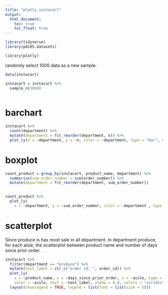 ```yaml
---
title: "plotly_instacart"
output: 
  html_document:
    toc: true
    toc_float: true
---
```


```r
library(tidyverse)
library(p8105.datasets)

library(plotly)
```
randomly select 1000 data as a new sample.
```r
data(instacart)

instacart = instacart %>% 
  sample_n(1000)
  

```


# barchart

```r
instacart %>% 
  count(department) %>% 
  mutate(department = fct_reorder(department, n)) %>% 
  plot_ly(x = ~department, y = ~n, color = ~department, type = "bar", colors = "viridis")
```

# boxplot

```r
count_product = group_by(instacart, product_name, department) %>% 
  summarize(sum_order_number = sum(order_number)) %>% 
  mutate(department = fct_reorder(department, sum_order_number))

  
count_product %>% 
  plot_ly(
    x = ~department, y = ~sum_order_number, color = ~department , type = "box", colors = "viridis")
```

# scatterplot
Since produce is has most sale in all department. In department produce, for each aisle, the scatterplot between product name and number of days since prior order.
```r
instacart %>%
  filter(department == "produce") %>% 
  mutate(text_label = str_c("order id: ", order_id)) %>% 
  plot_ly(
    x = ~product_name, y = ~days_since_prior_order, z = ~aisle, type = "scatter3d", mode = "markers",
    color = ~aisle, text = ~text_label, alpha = 0.8, colors = "viridis", size = 0.5) %>% 
  layout(showlegend = TRUE, legend = list(font = list(size = 5)))
```
